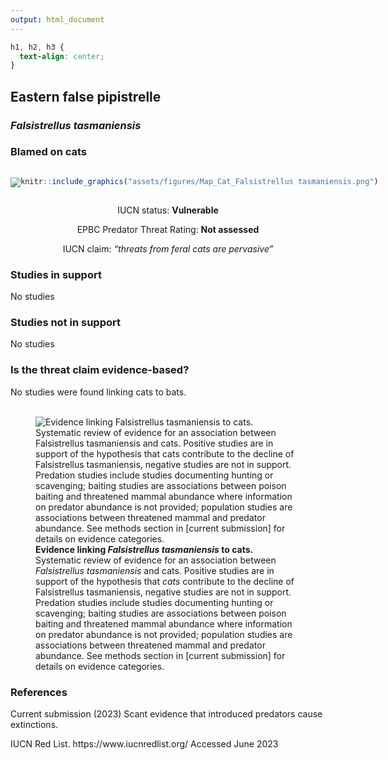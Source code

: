```yaml
---
output: html_document
---
```

```css
h1, h2, h3 {
  text-align: center;
}
```

## **Eastern false pipistrelle**
### *Falsistrellus tasmaniensis*
### Blamed on cats

:::: {style="display: flex;"}

[![](assets/photos/Falsistrellus tasmaniensis.png)](https://www.inaturalist.org/photos/130921?size=original)

::: {}

:::

::: {}
  ```r
  knitr::include_graphics("assets/figures/Map_Cat_Falsistrellus tasmaniensis.png")
  ```
:::

::::
<center>
IUCN status: **Vulnerable**

EPBC Predator Threat Rating: **Not assessed**

IUCN claim: *"threats from feral cats are pervasive"*

</center>

### Studies in support

No studies

### Studies not in support

No studies

### Is the threat claim evidence-based?

No studies were found linking cats to bats.
<br>
<br>

![**Evidence linking *Falsistrellus tasmaniensis* to cats.** Systematic review of evidence for an association between *Falsistrellus tasmaniensis* and cats. Positive studies are in support of the hypothesis that *cats* contribute to the decline of Falsistrellus tasmaniensis, negative studies are not in support. Predation studies include studies documenting hunting or scavenging; baiting studies are associations between poison baiting and threatened mammal abundance where information on predator abundance is not provided; population studies are associations between threatened mammal and predator abundance. See methods section in [current submission] for details on evidence categories.](assets/figures/Main_Evidence_Cat_Falsistrellus tasmaniensis.png)

### References





Current submission (2023) Scant evidence that introduced predators cause extinctions.

IUCN Red List. https://www.iucnredlist.org/ Accessed June 2023

